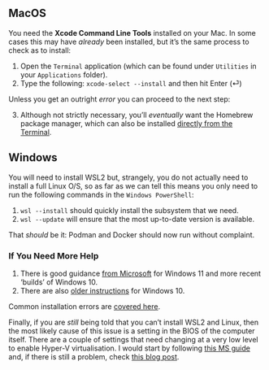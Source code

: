 
::: {.panel-tabset}

## MacOS

You need the **Xcode Command Line Tools** installed on your Mac. In some cases this may have *already* been installed, but it's the same process to check as to install:

1. Open the `Terminal` application (which can be found under `Utilities` in your `Applications` folder).
2. Type the following: `xcode-select --install` and then hit Enter (&#9166;)

Unless you get an outright *error* you can proceed to the next step:

3. Although not strictly necessary, you'll *eventually* want the Homebrew package manager, which can also be installed [directly from the Terminal](https://phoenixnap.com/kb/install-homebrew-on-mac). 

## Windows

You will need to install WSL2 but, strangely, you do not actually need to install a full Linux O/S, so as far as we can tell this means you only need to run the following commands in the `Windows PowerShell`:

1. `wsl --install` should quickly install the subsystem that we need.
2. `wsl --update` will ensure that the most up-to-date version is available.

That *should* be it: Podman and Docker should now run without complaint.

::: {.callout-tip}
### If You Need More Help

1. There is good guidance [from Microsoft](https://learn.microsoft.com/en-us/windows/wsl/install) for Windows 11 and more recent 'builds' of Windows 10.
2. There are also [older instructions](https://www.digitalocean.com/community/tutorials/how-to-install-the-windows-subsystem-for-linux-2-on-microsoft-windows-10) for Windows 10.

Common installation errors are [covered here](https://learn.microsoft.com/en-us/windows/wsl/troubleshooting?source=recommendations).

Finally, if you are *still* being told that you can't install WSL2 and Linux, then the most likely cause of this issue is a setting in the BIOS of the computer itself. There are a couple of settings that need changing at a very low level to enable Hyper-V virtualisation. I would start by following [this MS guide](https://learn.microsoft.com/en-us/windows/wsl/install-manual) and, if there is still a problem, check [this blog post](https://s1gr1d.medium.com/how-to-set-up-linux-on-windows-with-wsl-2-debe2a64d20d).

:::

:::

